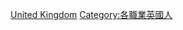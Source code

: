 {{Commons cat|Occultists from the United Kingdom}}
[[Category:各國神秘學家|United Kingdom]]
[[Category:各職業英國人|Category:各職業英國人]]